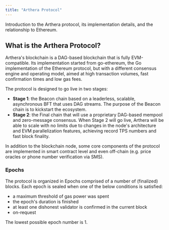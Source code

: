 ```yaml
---
title: "Arthera Protocol"
---
```


Introduction to the Arthera protocol, its implementation details, and the relationship to Ethereum.

## What is the Arthera Protocol?
Arthera's blockchain is a DAG-based blockchain that is fully EVM-compatible. Its implementation started from go-ethereum,
the Go implementation of the Ethereum protocol, but with a different consensus engine and operating model,
aimed at high transaction volumes, fast confirmation times and low gas fees.

The protocol is designed to go live in two stages:
- **Stage 1**: the Beacon chain based on a leaderless, scalable, asynchronous BFT that uses DAG streams.
The purpose of the Beacon chain is to kickstart the ecosystem.
- **Stage 2**: the Final chain that will use a proprietary DAG-based mempool and zero-message consensus.
When Stage 2 will go live, Arthera will be able to scale with no limits due to changes in the node's architecture and
EVM parallelization features, achieving record TPS numbers and fast block finality.

In addition to the blockchain node, some core components of the protocol are implemented in smart contract level
and even off-chain (e.g. price oracles or phone number verification via SMS).


### Epochs
The protocol is organized in Epochs comprised of a number of (finalized) blocks. Each epoch is sealed when one of
the below conditions is satisfied:

- a maximum threshold of gas power was spent
- the epoch's duration is finished
- at least one dishonest validator is confirmed in the current block
- on-request

The lowest possible epoch number is 1.
